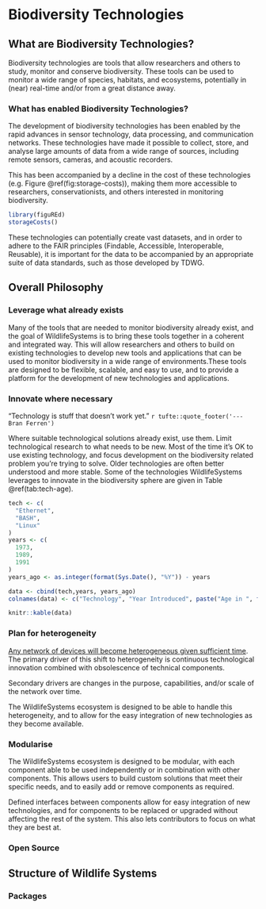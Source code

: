 # Biodiversity Technologies 

## What are Biodiversity Technologies?

Biodiversity technologies are tools that allow researchers and others to study, monitor and
conserve biodiversity. These tools can be used to monitor a wide range of species, habitats, and ecosystems, potentially in (near) real-time and/or from a great distance away.

### What has enabled Biodiversity Technologies?

The development of biodiversity technologies has been enabled by the rapid advances in sensor technology, data processing, and communication networks. These technologies have made it possible to collect, store, and analyse large amounts of data from a wide range of sources, including remote sensors, cameras, and acoustic recorders.

This has been accompanied by a decline in the cost of these technologies (e.g. Figure  \@ref(fig:storage-costs)), making them more accessible to researchers, conservationists, and others interested in monitoring biodiversity.

```r
library(figuREd)
storageCosts()
``` 

These technologies can potentially create vast datasets, and in order to adhere to the FAIR principles (Findable, Accessible, Interoperable, Reusable), it is important for the data to be accompanied by an appropriate suite of data standards, such as those developed by TDWG.

## Overall Philosophy

### Leverage what already exists

Many of the tools that are needed to monitor biodiversity already exist, and the goal of WildlifeSystems is to bring these tools together in a coherent and integrated way. This will allow researchers and others to build on existing technologies to develop new tools and applications that can be used to monitor biodiversity in a wide range of environments.These tools are designed to be flexible, scalable, and easy to use, and to provide a platform for the development of new technologies and applications.

### Innovate where necessary

“Technology is stuff that doesn’t work yet.”
`r tufte::quote_footer('--- Bran Ferren')`  

Where suitable technological solutions already exist, use them. Limit technological research to what needs to be new. Most of the time it's OK to use existing technology, and focus development on the biodiversity related problem you're trying to solve. Older technologies are often better understood and more stable. Some of the technologies WildlifeSystems leverages to innovate in the biodiversity sphere are given in Table \@ref(tab:tech-age).

```r
tech <- c(
  "Ethernet",
  "BASH",
  "Linux"
)
years <- c(
  1973,
  1989,
  1991
)
years_ago <- as.integer(format(Sys.Date(), "%Y")) - years

data <- cbind(tech,years, years_ago)
colnames(data) <- c("Technology", "Year Introduced", paste("Age in ", format(Sys.Date(), "%Y")))

knitr::kable(data)
```

### Plan for heterogeneity

[Any network of devices will become heterogeneous given sufficient time](https://medium.ebaker.me.uk/sensor-networks1-abstracting-heterogeneity-319c0c41c9fa). The primary driver of this shift to heterogeneity is continuous technological innovation combined with obsolescence of technical components. 

Secondary drivers are changes in the purpose, capabilities, and/or scale of the network over time. 

The WildlifeSystems ecosystem is designed to be able to handle this heterogeneity, and to allow for the easy integration of new technologies as they become available.

### Modularise

The WildlifeSystems ecosystem is designed to be modular, with each component able to be used independently or in combination with other components. This allows users to build custom solutions that meet their specific needs, and to easily add or remove components as required.

Defined interfaces between components allow for easy integration of new technologies, and for components to be replaced or upgraded without affecting the rest of the system. This also lets contributors to focus on what they are best at.

### Open Source

## Structure of Wildlife Systems

### Packages
